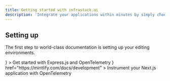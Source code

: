 ```yaml
---
title: Getting started with infrastack.ai
description: 'Integrate your applications within minutes by simply choosing your framework or programming language below.'
---
```




## Setting up

The first step to world-class documentation is setting up your editing environments.


<CardGroup cols={2}>
  <Card
    title="Express.js"
    href="https://mintlify.com/docs/development"
    icon={
      <>
        <ExpressJSIcon size="24" />
      </>
    }
  >
  Get started with Express.js and OpenTelemetry
  </Card>
   <Card
    title="Next.js"
      icon={
      <>
        <NextJSIcon size="24" />
      </>
    }
    href="https://mintlify.com/docs/development"
  >
  Instrument your Next.js application with OpenTelemetry
  </Card>
</CardGroup>
